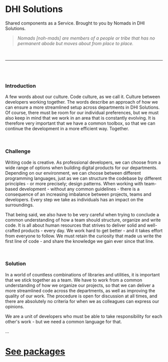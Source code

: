 <Meta title="Introduction" />

# DHI Solutions

Shared components as a Service. Brought to you by Nomads in DHI Solutions.

> _Nomads [noh-mads] are members of a people or tribe that has no permanent abode but moves about from place to place._

<br />

---

<br />
<br />

### Introduction

A few words about our culture. Code culture, as we call it. Culture between developers working together. The words describe an approach of how we can ensure a more streamlined setup across departments in DHI Solutions. Of course, there must be room for our individual preferences, but we must also keep in mind that we work in an area that is constantly evolving. It is therefore very important that we have a common toolbox, so that we can continue the development in a more efficient way. Together.

<br />

### Challenge

Writing code is creative. As professional developers, we can choose from a wide range of options when building digital products for our departments. Depending on our environment, we can choose between different programming languages, just as we can structure the codebase by different principles - or more precisely; design patterns. When working with team-based development - without any common guidelines - there is a consequence of an increasing imbalance between projects, teams and developers. Every step we take as individuals has an impact on the surroundings.

That being said, we also have to be very careful when trying to conclude a common understanding of how a team should structure, organize and write code. It is all about human resources that strives to deliver solid and well-crafted products - every day. We work hard to get better - and it takes effort from everyone to follow. We must retain the curiosity that made us write the first line of code - and share the knowledge we gain ever since that line.

<br />

### Solution

In a world of countless combinations of libraries and utilities, it is important that we stick together as a team. We have to work from a common understanding of how we organize our projects, so that we can deliver a more streamlined code across the departments, as well as improving the quality of our work. The procedure is open for discussion at all times, and there are absolutely no criteria for when we as colleagues can express our opinions.

We are a unit of developers who must be able to take responsibility for each other's work - but we need a common language for that.

...

# [See packages](/nomads?path=/docs/packages--page)
